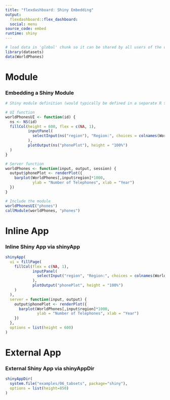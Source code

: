 ---
title: "flexdashboard: Shiny Embedding"
output: 
  flexdashboard::flex_dashboard:
  social: menu
source_code: embed 
runtime: shiny
---
  
```{r global, include=FALSE}
# load data in 'global' chunk so it can be shared by all users of the dashboard
library(datasets)
data(WorldPhones)
```

Module
=======================================================================
  
### Embedding a Shiny Module
  
```{r, include=FALSE}
# Shiny module definition (would typically be defined in a separate R script)

# UI function
worldPhonesUI <- function(id) {
  ns <- NS(id)
  fillCol(height = 600, flex = c(NA, 1), 
          inputPanel(
            selectInput(ns("region"), "Region:", choices = colnames(WorldPhones))
          ),
          plotOutput(ns("phonePlot"), height = "100%")
  )
}

# Server function
worldPhones <- function(input, output, session) {
  output$phonePlot <- renderPlot({
    barplot(WorldPhones[,input$region]*1000, 
            ylab = "Number of Telephones", xlab = "Year")
  })
}
```

```{r}
# Include the module
worldPhonesUI("phones")
callModule(worldPhones, "phones")
```

Inline App
=======================================================================
  
### Inline Shiny App via shinyApp
  
```{r}
shinyApp(
  ui = fillPage(
    fillCol(flex = c(NA, 1), 
            inputPanel(
              selectInput("region", "Region:", choices = colnames(WorldPhones))
            ),
            plotOutput("phonePlot", height = "100%")
    )
  ),
  server = function(input, output) {
    output$phonePlot <- renderPlot({
      barplot(WorldPhones[,input$region]*1000, 
              ylab = "Number of Telephones", xlab = "Year")
    })
  },
  options = list(height = 600)
)
```

External App
=======================================================================
  
### External Shiny App via shinyAppDir
  
```{r}
shinyAppDir(
  system.file("examples/06_tabsets", package="shiny"),
  options = list(height=850)
)
```
